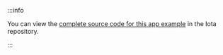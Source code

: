 :::info

You can view the [complete source code for this app example](https://github.com/iotaledger/kinesis/tree/main/examples/trading) in the Iota repository.

:::